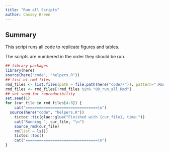 ```yaml
---
title: "Run all Scripts"
author: Cassey Breen
---
```


## Summary 

This script runs all code to replicate figures and tables. 

The scripts are numbered in the order they should be run.

```r
## library packages 
library(here)
source(here("code", "helpers.R"))
## list of rmd files 
rmd_files <- list.files(path = file.path(here("code//")), pattern=".Rmd")   
rmd_files <- rmd_files[!rmd_files %in% "00_run_all.Rmd"]
## set seed for reproducibility 
set.seed(1)
for (cur_file in rmd_files[4:8]) {
	cat("================================\n")
  source(here("code", "helpers.R"))
	tictoc::tic(glue::glue("Finished with {cur_file}, time:"))
	cat("Running ", cur_file, "\n")
  	source_rmd(cur_file)
  	rm(list = ls())
  	tictoc::toc()
	cat("================================\n")
}
```

